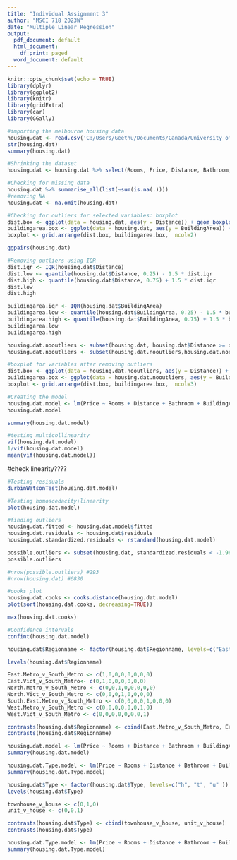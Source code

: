 ---
title: "Individual Assignment 3"
author: "MSCI 718 2023W"
date: "Multiple Linear Regression"
output:
  pdf_document: default
  html_document:
    df_print: paged
  word_document: default
---

```{r setup, include=FALSE}
knitr::opts_chunk$set(echo = TRUE)
library(dplyr)
library(ggplot2)
library(knitr)
library(gridExtra)
library(car)
library(GGally)
```

```{r}
#importing the melbourne housing data
housing.dat <- read.csv('C:/Users/Geethu/Documents/Canada/University of Waterloo/Winter 2023/MSCI 718/Assignments/Assignment 3/melb-housing/melb_data.csv')
str(housing.dat)
summary(housing.dat)
```


```{r}
#Shrinking the dataset
housing.dat <- housing.dat %>% select(Rooms, Price, Distance, Bathroom, BuildingArea, YearBuilt, Regionname, Type)

```


```{r}
#Checking for missing data
housing.dat %>% summarise_all(list(~sum(is.na(.))))
#removing NA 
housing.dat <- na.omit(housing.dat)
```


```{r}
#Checking for outliers for selected variables: boxplot
dist.box <- ggplot(data = housing.dat, aes(y = Distance)) + geom_boxplot() + labs(title = "Distance from CBD")
buildingarea.box <- ggplot(data = housing.dat, aes(y = BuildingArea)) + geom_boxplot() + labs(title = "Building Area")
boxplot <- grid.arrange(dist.box, buildingarea.box,  ncol=2)

ggpairs(housing.dat)
```

```{r}
#Removing outliers using IQR
dist.iqr <- IQR(housing.dat$Distance)
dist.low <- quantile(housing.dat$Distance, 0.25) - 1.5 * dist.iqr
dist.high <- quantile(housing.dat$Distance, 0.75) + 1.5 * dist.iqr
dist.low
dist.high

buildingarea.iqr <- IQR(housing.dat$BuildingArea)
buildingarea.low <- quantile(housing.dat$BuildingArea, 0.25) - 1.5 * buildingarea.iqr
buildingarea.high <- quantile(housing.dat$BuildingArea, 0.75) + 1.5 * buildingarea.iqr
buildingarea.low
buildingarea.high

housing.dat.nooutliers <- subset(housing.dat, housing.dat$Distance >= dist.low  & housing.dat$Distance <= dist.high)
housing.dat.nooutliers <- subset(housing.dat.nooutliers,housing.dat.nooutliers$BuildingArea > 0 & housing.dat.nooutliers$BuildingArea <=  buildingarea.high)
```

```{r}
#boxplot for variables after removing outliers
dist.box <- ggplot(data = housing.dat.nooutliers, aes(y = Distance)) + geom_boxplot() + labs(title = "Distance from CBD")
buildingarea.box <- ggplot(data = housing.dat.nooutliers, aes(y = BuildingArea)) + geom_boxplot() + labs(title = "Building Area")
boxplot <- grid.arrange(dist.box, buildingarea.box,  ncol=3)
```

```{r}
#Creating the model
housing.dat.model <- lm(Price ~ Rooms + Distance + Bathroom + BuildingArea + YearBuilt + Regionname + Type,  data=housing.dat.nooutliers)
housing.dat.model
```

```{r}
summary(housing.dat.model)

```

```{r}
#testing multicollinearity
vif(housing.dat.model)
1/vif(housing.dat.model)
mean(vif(housing.dat.model))
```
#check linearity????

```{r}
#Testing residuals
durbinWatsonTest(housing.dat.model)
```

```{r}
#Testing homoscedacity+linearity
plot(housing.dat.model)
```

```{r}
#finding outliers
housing.dat.fitted <- housing.dat.model$fitted
housing.dat.residuals <- housing.dat$residuals
housing.dat.standardized.residuals <- rstandard(housing.dat.model)

possible.outliers <- subset(housing.dat, standardized.residuals < -1.96 | standardized.residuals > 1.96)
possible.outliers

#nrow(possible.outliers) #293
#nrow(housing.dat) #6830
```


```{r}
#cooks plot
housing.dat.cooks <- cooks.distance(housing.dat.model)
plot(sort(housing.dat.cooks, decreasing=TRUE))
```

```{r}
max(housing.dat.cooks)
```

```{r}
#Confidence intervals
confint(housing.dat.model)
```

```{r}
housing.dat$Regionname <- factor(housing.dat$Regionname, levels=c("Eastern Metropolitan", "Eastern Victoria", "Northern Metropolitan", "Northern Victoria", "South-Eastern Metropolitan", "Southern Metropolitan", "Western Metropolitan","Western Victoria" ))

levels(housing.dat$Regionname)

East.Metro_v_South_Metro <- c(1,0,0,0,0,0,0,0) 
East.Vict_v_South_Metro<- c(0,1,0,0,0,0,0,0) 
North.Metro_v_South_Metro <- c(0,0,1,0,0,0,0,0) 
North.Vict_v_South_Metro <- c(0,0,0,1,0,0,0,0) 
South.East.Metro_v_South_Metro <- c(0,0,0,0,1,0,0,0) 
West.Metro_v_South_Metro <- c(0,0,0,0,0,0,1,0) 
West.Vict_v_South_Metro <- c(0,0,0,0,0,0,0,1)

contrasts(housing.dat$Regionname) <- cbind(East.Metro_v_South_Metro, East.Vict_v_South_Metro, North.Metro_v_South_Metro, North.Vict_v_South_Metro, South.East.Metro_v_South_Metro, West.Metro_v_South_Metro, West.Vict_v_South_Metro)
contrasts(housing.dat$Regionname)


```

```{r}
housing.dat.model <- lm(Price ~ Rooms + Distance + Bathroom + BuildingArea + YearBuilt + Regionname, data=housing.dat.nooutliers)
summary(housing.dat.model)
```
```{r}
housing.dat.Type.model <- lm(Price ~ Rooms + Distance + Bathroom + BuildingArea + YearBuilt + Regionname + Type, data=housing.dat.nooutliers)
summary(housing.dat.Type.model)
```


```{r}
housing.dat$Type <- factor(housing.dat$Type, levels=c("h", "t", "u" ))
levels(housing.dat$Type)

townhouse_v_house <- c(0,1,0)
unit_v_house <- c(0,0,1)

contrasts(housing.dat$Type) <- cbind(townhouse_v_house, unit_v_house)
contrasts(housing.dat$Type)
```
```{r}
housing.dat.Type.model <- lm(Price ~ Rooms + Distance + Bathroom + BuildingArea + YearBuilt + Regionname + Type, data=housing.dat.nooutliers)
summary(housing.dat.Type.model)
```
